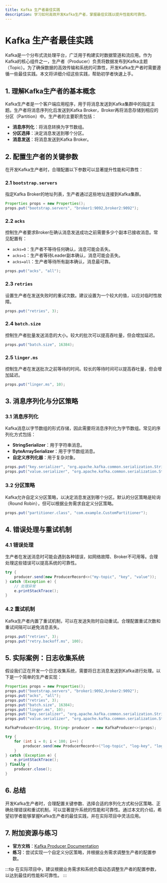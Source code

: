 ```yaml
---
title: Kafka 生产者最佳实践
description: 学习如何高效开发Kafka生产者，掌握最佳实践以提升性能和可靠性。
---
```


# Kafka 生产者最佳实践

Kafka是一个分布式流处理平台，广泛用于构建实时数据管道和流应用。作为Kafka的核心组件之一，生产者（Producer）负责将数据发布到Kafka主题（Topic）。为了确保数据的高效传输和系统的可靠性，开发Kafka生产者时需要遵循一些最佳实践。本文将详细介绍这些实践，帮助初学者快速上手。

## 1. 理解Kafka生产者的基本概念

Kafka生产者是一个客户端应用程序，用于将消息发送到Kafka集群中的指定主题。生产者将消息序列化后发送到Kafka Broker，Broker再将消息存储到相应的分区（Partition）中。生产者的主要职责包括：

- **消息序列化**：将消息转换为字节数组。
- **分区选择**：决定消息发送到哪个分区。
- **消息发送**：将消息发送到Kafka Broker。

## 2. 配置生产者的关键参数

在开发Kafka生产者时，合理配置以下参数可以显著提升性能和可靠性：

### 2.1 `bootstrap.servers`

指定Kafka Broker的地址列表，生产者通过这些地址连接到Kafka集群。

```java
Properties props = new Properties();
props.put("bootstrap.servers", "broker1:9092,broker2:9092");
```

### 2.2 `acks`

控制生产者要求Broker在确认消息发送成功之前需要多少个副本已接收消息。常见配置有：

- `acks=0`：生产者不等待任何确认，消息可能会丢失。
- `acks=1`：生产者等待Leader副本确认，消息可能会丢失。
- `acks=all`：生产者等待所有副本确认，消息最可靠。

```java
props.put("acks", "all");
```

### 2.3 `retries`

设置生产者在发送失败时的重试次数。建议设置为一个较大的值，以应对临时性故障。

```java
props.put("retries", 3);
```

### 2.4 `batch.size`

控制生产者批量发送消息的大小。较大的批次可以提高吞吐量，但会增加延迟。

```java
props.put("batch.size", 16384);
```

### 2.5 `linger.ms`

控制生产者在发送批次之前等待的时间。较长的等待时间可以提高吞吐量，但会增加延迟。

```java
props.put("linger.ms", 10);
```

## 3. 消息序列化与分区策略

### 3.1 消息序列化

Kafka消息以字节数组的形式存储，因此需要将消息序列化为字节数组。常见的序列化方式包括：

- **StringSerializer**：用于字符串消息。
- **ByteArraySerializer**：用于字节数组消息。
- **自定义序列化器**：用于复杂对象。

```java
props.put("key.serializer", "org.apache.kafka.common.serialization.StringSerializer");
props.put("value.serializer", "org.apache.kafka.common.serialization.StringSerializer");
```

### 3.2 分区策略

Kafka允许自定义分区策略，以决定消息发送到哪个分区。默认的分区策略是轮询（Round Robin），但可以根据业务需求自定义分区策略。

```java
props.put("partitioner.class", "com.example.CustomPartitioner");
```

## 4. 错误处理与重试机制

### 4.1 错误处理

生产者在发送消息时可能会遇到各种错误，如网络故障、Broker不可用等。合理处理这些错误可以提高系统的可靠性。

```java
try {
    producer.send(new ProducerRecord<>("my-topic", "key", "value"));
} catch (Exception e) {
    // 处理异常
    e.printStackTrace();
}
```

### 4.2 重试机制

Kafka生产者内置了重试机制，可以在发送失败时自动重试。合理配置重试次数和重试间隔可以避免消息丢失。

```java
props.put("retries", 3);
props.put("retry.backoff.ms", 100);
```

## 5. 实际案例：日志收集系统

假设我们正在开发一个日志收集系统，需要将日志消息发送到Kafka进行处理。以下是一个简单的生产者实现：

```java
Properties props = new Properties();
props.put("bootstrap.servers", "broker1:9092,broker2:9092");
props.put("acks", "all");
props.put("retries", 3);
props.put("batch.size", 16384);
props.put("linger.ms", 10);
props.put("key.serializer", "org.apache.kafka.common.serialization.StringSerializer");
props.put("value.serializer", "org.apache.kafka.common.serialization.StringSerializer");

KafkaProducer<String, String> producer = new KafkaProducer<>(props);

try {
    for (int i = 0; i < 100; i++) {
        producer.send(new ProducerRecord<>("log-topic", "log-key", "log-message-" + i));
    }
} catch (Exception e) {
    e.printStackTrace();
} finally {
    producer.close();
}
```

## 6. 总结

开发Kafka生产者时，合理配置关键参数、选择合适的序列化方式和分区策略、正确处理错误和重试机制，可以显著提升系统的性能和可靠性。通过本文的介绍，希望初学者能够掌握Kafka生产者的最佳实践，并在实际项目中灵活应用。

## 7. 附加资源与练习

- **官方文档**：[Kafka Producer Documentation](https://kafka.apache.org/documentation/#producerapi)
- **练习**：尝试实现一个自定义分区策略，并根据业务需求调整生产者的配置参数。

:::tip
在实际项目中，建议根据业务需求和系统负载动态调整生产者的配置参数，以达到最佳的性能和可靠性。
:::